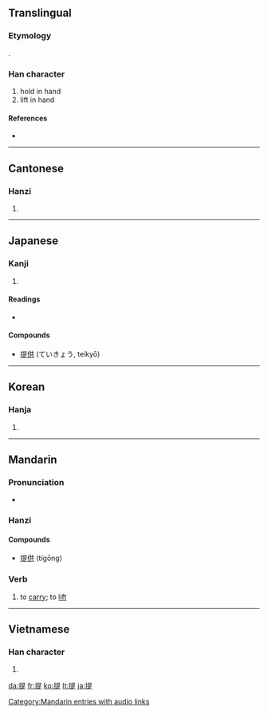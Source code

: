 ==Translingual==
{{stroke order|strokes=12}}
{{stroke order|type=animate}}
===Etymology===
{{Han compound|手|alt1=扌|t1=hand|是|ls=psc|c1=s|c2=p}}.

===Han character===
{{Han char|rn=64|rad=手|as=09|sn=12|four=5608<sub>1</sub>|canj=手日一人 (QAMO)|ids=⿰[[扌]][[是]]}}

# hold in hand
# lift in hand

====References====
* {{Han ref|kx=0441.220|dkj=12344|dj=0792.170|hdz=31915.020|uh=63D0|ud=25552|bh=B4A3|bd=46243}}

----

==Cantonese==

===Hanzi===
{{yue-hanzi|jyut=|y=tai4}}

# {{defn|Cantonese|sort=手09}}

----

==Japanese==

===Kanji===
{{ja-kanji|grade=5|rs=手09}}

# {{defn|Japanese}}

====Readings====
* {{ja-readings|on=[[てい]] (tei), [[だい]] (dai)|kun=[[さげる]] (sageru)}}

====Compounds====
* [[提供]] (ていきょう, teikyō)

----

==Korean==

===Hanja===
{{ko-hanja|hangeul=[[제]], [[시]]|eumhun=끌다, 거느리다 |rv=je, si|mr=che, si|y=cey, si}}

# {{defn|Korean|sort=手09}}

----

==Mandarin==

===Pronunciation===
* {{audio|zh-tí.ogg|audio}}

===Hanzi===
{{cmn-hanzi|pin=[[tí]] ([[ti2]])|wg=t'i<sup>2</sup>}}

====Compounds====
* [[提供]] (tígōng)
===Verb===
{{cmn-verb|ts|pin=tí|pint=ti2|rs=手09}}

#to [[carry]]; to [[lift]]


[[Category:Mandarin entries with audio links]]

----

==Vietnamese==

===Han character===
{{vi-hantu|[[đề]], [[đè]], [[dè]], [[rề]], [[chặn]], [[chẵn]], [[chề]], [[dề]], [[nhè]], [[re]], [[rè]]|rs=手09}}

# {{defn|Vietnamese|sort=手09}}

[[da:提]]
[[fr:提]]
[[ko:提]]
[[lt:提]]
[[ja:提]]